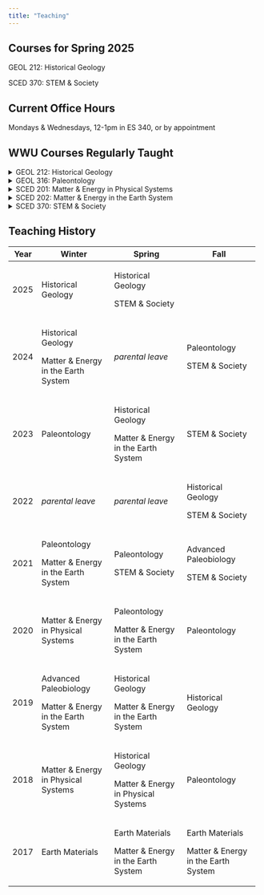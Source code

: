 ```yaml
---
title: "Teaching"
---
```


## Courses for Spring 2025

GEOL 212: Historical Geology

SCED 370: STEM & Society

## Current Office Hours

Mondays & Wednesdays, 12-1pm in ES 340, or by appointment

## WWU Courses Regularly Taught

<details>

<summary>GEOL 212: Historical Geology</summary>

Evolution of the major features of the earth's surface and of life; history of the ocean basins, continents and mountain belts related to the theory of plate tectonics; geologic history of North America and the Pacific Northwest.

</details>

<details>

<summary>GEOL 316: Paleontology</summary>

This course is an introduction to the study of paleontology, covering topics including the history of life on Earth, evolutionary theory and speciation, extinction and recovery, systematics and fossil classification, modes of fossilization, and the nature and completeness of the fossil record.

</details>

<details>

<summary>SCED 201: Matter & Energy in Physical Systems</summary>

This course is the first in a 4 course series designed for prospective elementary teachers but open to all students. The course uses a student-oriented pedagogy with an integrated content focus to help students develop important ideas in physical science.

</details>

<details>

<summary>SCED 202: Matter & Energy in the Earth System</summary>

This course is one of a 4 course series designed for prospective elementary teachers but open to all students. The course uses a student-oriented pedagogy with an integrated content focus to help students develop important ideas in earth science.

</details>

<details>

<summary>SCED 370: STEM & Society</summary>

In this course, we will explore the meaning and importance of scientific literacy and consider how scientific literacy relates to issues of equity and social justice. We will discuss different types of scientific controversy, study how scientific research is portrayed in news and popular media, and examine frameworks for teaching scientific literacy at the secondary level.

</details>

## Teaching History

+--------------+-------------------------------------+-------------------------------------+-------------------------------------+
| Year         | Winter                              | Spring                              | Fall                                |
+==============+=====================================+=====================================+=====================================+
| 2025         | Historical Geology                  | Historical Geology                  |                                     |
|              |                                     |                                     |                                     |
|              |                                     | STEM & Society                      |                                     |
+--------------+-------------------------------------+-------------------------------------+-------------------------------------+
| 2024         | Historical Geology                  | *parental leave*                    | Paleontology                        |
|              |                                     |                                     |                                     |
|              | Matter & Energy in the Earth System |                                     | STEM & Society                      |
+--------------+-------------------------------------+-------------------------------------+-------------------------------------+
| 2023         | Paleontology                        | Historical Geology                  | STEM & Society                      |
|              |                                     |                                     |                                     |
|              |                                     | Matter & Energy in the Earth System |                                     |
+--------------+-------------------------------------+-------------------------------------+-------------------------------------+
| 2022         | *parental leave*                    | *parental leave*                    | Historical Geology                  |
|              |                                     |                                     |                                     |
|              |                                     |                                     | STEM & Society                      |
+--------------+-------------------------------------+-------------------------------------+-------------------------------------+
| 2021         | Paleontology                        | Paleontology                        | Advanced Paleobiology               |
|              |                                     |                                     |                                     |
|              | Matter & Energy in the Earth System | STEM & Society                      | STEM & Society                      |
+--------------+-------------------------------------+-------------------------------------+-------------------------------------+
| 2020         | Matter & Energy in Physical Systems | Paleontology                        | Paleontology                        |
|              |                                     |                                     |                                     |
|              |                                     | Matter & Energy in the Earth System |                                     |
+--------------+-------------------------------------+-------------------------------------+-------------------------------------+
| 2019         | Advanced Paleobiology               | Historical Geology                  | Historical Geology                  |
|              |                                     |                                     |                                     |
|              | Matter & Energy in the Earth System | Matter & Energy in the Earth System |                                     |
+--------------+-------------------------------------+-------------------------------------+-------------------------------------+
| 2018         | Matter & Energy in Physical Systems | Historical Geology                  | Paleontology                        |
|              |                                     |                                     |                                     |
|              |                                     | Matter & Energy in Physical Systems |                                     |
+--------------+-------------------------------------+-------------------------------------+-------------------------------------+
| 2017         | Earth Materials                     | Earth Materials                     | Earth Materials                     |
|              |                                     |                                     |                                     |
|              |                                     | Matter & Energy in the Earth System | Matter & Energy in the Earth System |
+--------------+-------------------------------------+-------------------------------------+-------------------------------------+
